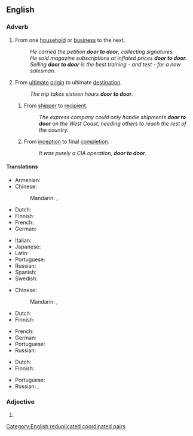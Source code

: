 {{also|door-to-door}}

==English==

===Adverb===
{{en-adv|-}}

# {{lb|en|by metonymy}} From one [[household]] or [[business]] to the next.
#: ''He carried the petition '''door to door''', collecting signatures.''
#: ''He sold magazine subscriptions at inflated prices '''door to door'''.''
#: ''Selling '''door to door''' is the best training - and test - for a new salesman.''
# {{lb|en|by metonymy}} From [[ultimate]] [[origin]] to ultimate [[destination]].
#: ''The trip takes sixteen hours '''door to door'''.''
## {{lb|en|by further extension}} From [[shipper]] to [[recipient]].
##: ''The express company could only handle shipments '''door to door''' on the West Coast, needing others to reach the rest of the country.''
## {{lb|en|by further extension}} From [[inception]] to final [[completion]].
##: ''It was purely a CIA operation, '''door to door'''.''

====Translations====
{{trans-top|from one household or business to the next}}
* Armenian: {{t+|hy|դռնեդուռ|sc=Armn}}
* Chinese:
*: Mandarin: {{t+|cmn|門到門|sc=Hani}}, {{t+|cmn|门到门|tr=mén dào mén|sc=Hani}}
* Dutch: {{t|nl|van deur tot deur}}
* Finnish: {{t+|fi|ovelta ovelle}}
* French: {{t+|fr|porte à porte}}
* German: {{t|de|von Tür zu Tür}}
{{trans-mid}}
* Italian: {{t|it|porta a porta}}
* Japanese: {{t|ja|各戸|tr=かっこ, kakko|sc=Jpan}}
* Latin: {{t|la|ostiātim}}
* Portuguese: {{t|pt|de porta em porta}}
* Russian: {{t|ru|покварти́рно}}
* Spanish: {{t|es|de puerta en puerta}}
* Swedish: {{t|sv|från dörr till dörr}}
{{trans-bottom}}

{{trans-top|from ultimate origin to ultimate destination}}
* Chinese:
*: Mandarin: {{t+|cmn|門到門|sc=Hani}}, {{t+|cmn|门到门|tr=mén dào mén|sc=Hani}}
* Dutch: {{t|nl|van deur tot deur}}
* Finnish: {{t+|fi|ovelta ovelle}}
{{trans-mid}}
* French: {{t+|fr|porte à porte}}
* German: {{t|de|von Tür zu Tür}}
* Portuguese: {{t|pt|porta a porta}}
* Russian: {{t|ru|от две́ри к две́ри}}
{{trans-bottom}}

{{trans-top|from ultimate shipper to ultimate recipient}}
* Dutch: {{t|nl|van deur tot deur}}
* Finnish: {{t+|fi|ovelta ovelle}}
{{trans-mid}}
* Portuguese: {{t|pt|porta a porta}}
* Russian: {{t+|ru|сквозно́й}}, {{t+|ru|а́дресный}}
{{trans-bottom}}

===Adjective===
{{en-adj|head=[[door]] [[to]] door|-}}

# {{alternative spelling of|en|door-to-door}}

[[Category:English reduplicated coordinated pairs]]